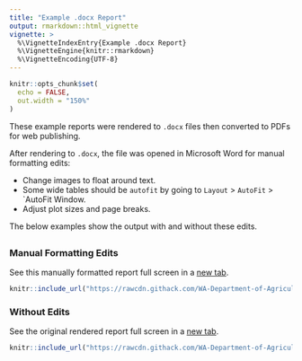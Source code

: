 ```yaml
---
title: "Example .docx Report"
output: rmarkdown::html_vignette
vignette: >
  %\VignetteIndexEntry{Example .docx Report}
  %\VignetteEngine{knitr::rmarkdown}
  %\VignetteEncoding{UTF-8}
---
```


```r
knitr::opts_chunk$set(
  echo = FALSE,
  out.width = "150%"
)
```

```{=html}
<style>

.tabset-pills .tab-content {
    border: 0px;
}

</style>
```
These example reports were rendered to `.docx` files then converted to PDFs for web publishing.

After rendering to `.docx`, the file was opened in Microsoft Word for manual formatting edits:

-   Change images to float around text.
-   Some wide tables should be `autofit` by going to `Layout` \> `AutoFit` \> \`AutoFit Window.
-   Adjust plot sizes and page breaks.

The below examples show the output with and without these edits.

##  {.tabset .tabset-pills}

### Manual Formatting Edits

See this manually formatted report full screen in a [new tab](https://rawcdn.githack.com/WA-Department-of-Agriculture/soils/944448976992604a12dafbf47258327be0e5ab98/inst/example_reports/example_producer_report.pdf "See the manually edited .docx report without edits in full screen."){target="_blank"}.

```r
knitr::include_url("https://rawcdn.githack.com/WA-Department-of-Agriculture/soils/944448976992604a12dafbf47258327be0e5ab98/inst/example_reports/example_producer_report.pdf", height = "500px")
```

### Without Edits

See the original rendered report full screen in a [new tab](https://rawcdn.githack.com/WA-Department-of-Agriculture/soils/72aefb3a55da25b6b1d3191c45ebc90570555e7d/inst/example_reports/example_producer_report_notFormatted.pdf "See the original .docx report without edits in full screen."){target="_blank"}.

```r
knitr::include_url("https://rawcdn.githack.com/WA-Department-of-Agriculture/soils/72aefb3a55da25b6b1d3191c45ebc90570555e7d/inst/example_reports/example_producer_report_notFormatted.pdf", height = "500px")
```
